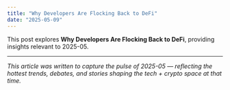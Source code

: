 ```yaml
---
title: "Why Developers Are Flocking Back to DeFi"
date: "2025-05-09"
---
```


This post explores **Why Developers Are Flocking Back to DeFi**, providing insights relevant to 2025-05.

---

*This article was written to capture the pulse of 2025-05 — reflecting the hottest trends, debates, and stories shaping the tech + crypto space at that time.*
